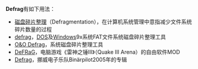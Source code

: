 '''Defrag'''有如下用法：

* [[磁盘碎片整理|磁盘碎片整理]]（Defragmentation），在计算机系统管理中意指减少文件系统碎片数量的过程
* [[MS-DOS命令列表#defrag|defrag]]，[[DOS|DOS]]及[[Windows|Windows]]9x系统FAT文件系统磁盘碎片整理工具
* [[O&O_Defrag|O&O Defrag]]，系统磁盘碎片整理工具
* [[DeFRaG|DeFRaG]]，电脑游戏《雷神之锤III》（Quake III Arena）的自由软件MOD
* [[Defrag_(专辑)|Defrag]]，挪威电子乐队Binärpilot2005年的专辑

{{disambig|CAT=非中文名称消歧义}}
